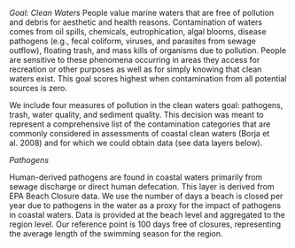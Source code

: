 *Goal: Clean Waters*
People value marine waters that are free of pollution and debris for aesthetic and health reasons. Contamination of waters comes from oil spills, chemicals, eutrophication, algal blooms, disease pathogens (e.g., fecal coliform, viruses, and parasites from sewage outflow), floating trash, and mass kills of organisms due to pollution. People are sensitive to these phenomena occurring in areas they access for recreation or other purposes as well as for simply knowing that clean waters exist. This goal scores highest when contamination from all potential sources is zero.

We include four measures of pollution in the clean waters goal: pathogens, trash, water quality, and sediment quality. This decision was meant to represent a comprehensive list of the contamination categories that are commonly considered in assessments of coastal clean waters (Borja et al. 2008) and for which we could obtain data (see data layers below).

*Pathogens*

Human-derived pathogens are found in coastal waters primarily from sewage discharge or direct human defecation. This layer is derived from EPA Beach Closure data. We use the number of days a beach is closed per year due to pathogens in the water as a proxy for the impact of pathogens in coastal waters. Data is provided at the beach level and aggregated to the region level. Our reference point is 100 days free of closures, representing the average length of the swimming season for the region.
